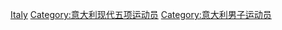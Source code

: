 [[Category:各国男子现代五项运动员|Italy]]
[[Category:意大利现代五项运动员|Category:意大利现代五项运动员]]
[[Category:意大利男子运动员|Category:意大利男子运动员]]